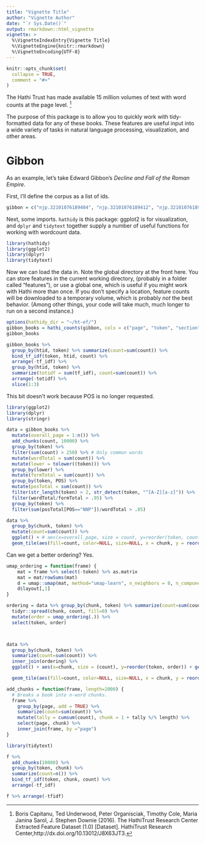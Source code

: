 ```yaml
---
title: "Vignette Title"
author: "Vignette Author"
date: "`r Sys.Date()`"
output: rmarkdown::html_vignette
vignette: >
  %\VignetteIndexEntry{Vignette Title}
  %\VignetteEngine{knitr::rmarkdown}
  %\VignetteEncoding{UTF-8}
---
```


```r
knitr::opts_chunk$set(
  collapse = TRUE,
  comment = "#>"
)
```

The Hathi Trust has made available 15 million volumes of text with word counts at the page level. ^[Boris Capitanu, Ted Underwood, Peter Organisciak, Timothy Cole, Maria Janina Sarol, J. Stephen Downie (2016). The HathiTrust Research Center Extracted Feature Dataset (1.0) [Dataset]. HathiTrust Research Center,http://dx.doi.org/10.13012/J8X63JT3.]

The purpose of this package is to allow you to quickly work with tidy-formatted data for any of these books.
These features are useful input into a wide variety of tasks in natural language processing, visualization, and other areas.


# Gibbon

As an example, let's take Edward Gibbon's *Decline and Fall of the Roman Empire*. 

First, I'll define the corpus as a list of ids.

```r
gibbon = c("njp.32101076189404", "njp.32101076189412", "njp.32101076189420", "njp.32101076189438", "njp.32101076189446", "njp.32101076189453","njp.32101076189461", "njp.32101076189479", "njp.32101076189487", "njp.32101076189495", "njp.32101076189503")
```

Next, some imports. `hathidy` is this package: ggplot2 is for visualization, and `dplyr` and `tidytext` together supply a number of useful functions for working with wordcount data. 

```r
library(hathidy)
library(ggplot2)
library(dplyr)
library(tidytext)
```

Now we can load the data in. Note the global directory at the front here. You can store features in the current working directory, (probably in a folder called "features"), or use a global one, which is useful if you might work with Hathi more than once. If you don't specify a location, feature counts will be downloaded to a temporary volume, which is probably *not* the best behavior. (Among other things, your code will take much, much longer to run on a second instance.)

```r
options(hathidy_dir = "~/ht-ef/")
gibbon_books = hathi_counts(gibbon, cols = c("page", "token", "section"))
gibbon_books
```


```r
gibbon_books %>% 
  group_by(htid, token) %>% summarize(count=sum(count)) %>%
  bind_tf_idf(token, htid, count) %>% 
  arrange(-tf_idf) %>% 
  group_by(htid, token) %>%
  summarize(totidf = sum(tf_idf), count=sum(count)) %>%
  arrange(-totidf) %>%
  slice(1:3)
```


This bit doesn't work because POS is no longer requested.
```r


library(ggplot2)
library(dplyr)
library(stringr)

data = gibbon_books %>%
  mutate(overall_page = 1:n()) %>%
  add_chunks(count, 10000) %>%
  group_by(token) %>%
  filter(sum(count) > 250) %>% # Only common words
  mutate(wordTotal = sum(count)) %>%
  mutate(lower = tolower((token))) %>%
  group_by(lower) %>%
  mutate(formTotal = sum(count)) %>%
  group_by(token, POS) %>%
  mutate(posTotal = sum(count)) %>%
  filter(str_length(token) > 2, str_detect(token, "^[A-Z][a-z]")) %>%
  filter(wordTotal/formTotal > .95) %>%
  group_by(token) %>%
  filter(sum(posTotal[POS=="NNP"])/wordTotal > .85)

data %>%
  group_by(chunk, token) %>%
  mutate(count=sum(count)) %>%
  ggplot() + # aes(x=overall_page, size = count, y=reorder(token, count, FUN = sum), color=POS) +#geom_point() + theme_bw() + scale_size_continuous(trans="sqrt")
  geom_tile(aes(fill=count, color=NULL, size=NULL, x = chunk, y = reorder(token, count, FUN=sum))) + scale_fill_viridis_c(trans="log")
```

Can we get a better ordering? Yes.

```r

umap_ordering = function(frame) {
    mat = frame %>% select(-token) %>% as.matrix
    mat = mat/rowSums(mat)
    d = umap::umap(mat, method="umap-learn", n_neighbors = 8, n_components = 1)
    d$layout[,1]
}

ordering = data %>% group_by(chunk, token) %>% summarize(count=sum(count)) %>%
  tidyr::spread(chunk, count, fill=0) %>%
  mutate(order = umap_ordering(.)) %>%
  select(token, order)



data %>% 
  group_by(chunk, token) %>%
  summarize(count=sum(count)) %>%
  inner_join(ordering) %>%
  ggplot() + aes(x=chunk, size = (count), y=reorder(token, order)) + geom_point() + theme_bw() + scale_size_continuous(trans="sqrt")

  geom_tile(aes(fill=count, color=NULL, size=NULL, x = chunk, y = reorder(token, order, FUN=sum))) + scale_fill_viridis_c(trans="log")


```

```r
add_chunks = function(frame, length=2000) {
  # Breaks a book into n-word chunks.
  frame %>%
    group_by(page, add = TRUE) %>% 
    summarize(count=sum(count)) %>% 
    mutate(tally = cumsum(count), chunk = 1 + tally %/% length) %>% 
    select(page, chunk) %>% 
    inner_join(frame, by ="page")
}

library(tidytext)

f %>% 
  add_chunks(10000) %>%
  group_by(token, chunk) %>%
  summarize(count=n()) %>%
  bind_tf_idf(token, chunk, count) %>%
  arrange(-tf_idf)

f %>% arrange(-tfidf)
```
